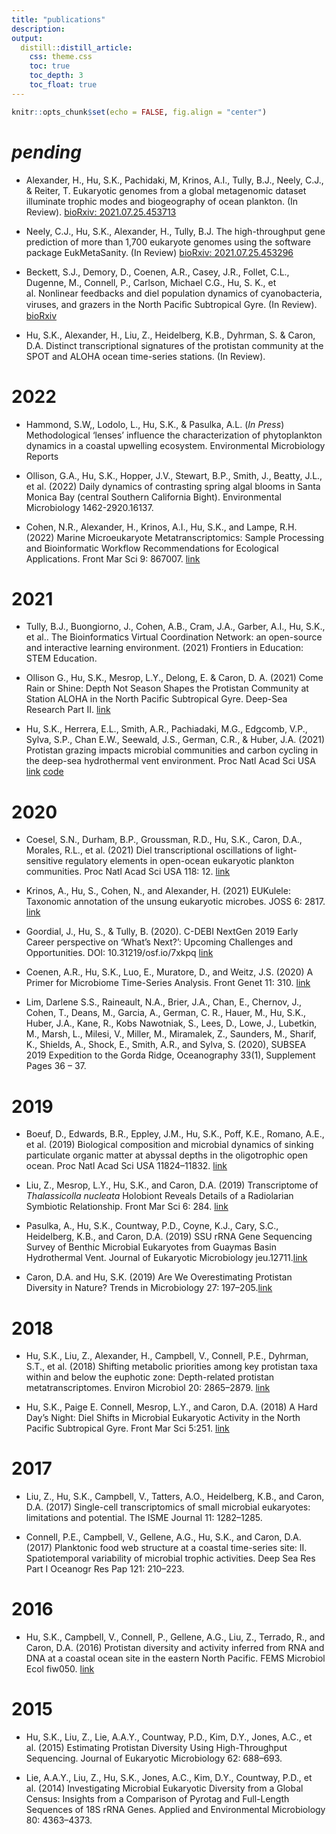```yaml
---
title: "publications"
description:
output: 
  distill::distill_article:
    css: theme.css
    toc: true
    toc_depth: 3
    toc_float: true
---
```


```r
knitr::opts_chunk$set(echo = FALSE, fig.align = "center")
```

# _pending_

* Alexander, H., Hu, S.K., Pachidaki, M, Krinos, A.I., Tully, B.J., Neely, C.J., & Reiter, T. Eukaryotic genomes from a global metagenomic dataset illuminate trophic modes and biogeography of ocean plankton. (In Review). [bioRxiv: 2021.07.25.453713](https://www.biorxiv.org/content/10.1101/2021.07.25.453713v1)

* Neely, C.J., Hu, S.K., Alexander, H., Tully, B.J. The high-throughput gene prediction of more than 1,700 eukaryote genomes using the software package EukMetaSanity. (In Review) [bioRxiv: 2021.07.25.453296](https://www.biorxiv.org/content/10.1101/2021.07.25.453296v1) 

* Beckett, S.J., Demory, D., Coenen, A.R., Casey, J.R., Follet, C.L., Dugenne, M., Connell, P., Carlson, Michael C.G., Hu, S. K., et al. Nonlinear feedbacks and diel population dynamics of cyanobacteria, viruses, and grazers in the North Paciﬁc Subtropical Gyre. (In Review). [bioRxiv](Nonlinear feedbacks and diel population dynamics of cyanobacteria, viruses, and grazers in the North Paciﬁc Subtropical Gyre)

* Hu, S.K., Alexander, H., Liu, Z., Heidelberg, K.B., Dyhrman, S. & Caron, D.A. Distinct transcriptional signatures of the protistan community at the SPOT and ALOHA ocean time-series stations. (In Review).

# 2022

* Hammond, S.W,, Lodolo, L., Hu, S.K., & Pasulka, A.L. (_In Press_) Methodological ‘lenses’ influence the characterization of phytoplankton dynamics in a coastal upwelling ecosystem. Environmental Microbiology Reports

* Ollison, G.A., Hu, S.K., Hopper, J.V., Stewart, B.P., Smith, J., Beatty, J.L., et al. (2022) Daily dynamics of contrasting spring algal blooms in Santa Monica Bay (central Southern California Bight). Environmental Microbiology 1462-2920.16137.

* Cohen, N.R., Alexander, H., Krinos, A.I., Hu, S.K., and Lampe, R.H. (2022) Marine Microeukaryote Metatranscriptomics: Sample Processing and Bioinformatic Workflow Recommendations for Ecological Applications. Front Mar Sci 9: 867007. [link](https://www.frontiersin.org/articles/10.3389/fmars.2022.867007/full)


# 2021

* Tully, B.J., Buongiorno, J., Cohen, A.B., Cram, J.A., Garber, A.I., Hu, S.K., et al.. The Bioinformatics Virtual Coordination Network: an open-source and interactive learning environment. (2021) Frontiers in Education: STEM Education.

* Ollison G., Hu, S.K., Mesrop, L.Y., Delong, E. & Caron, D. A. (2021) Come Rain or Shine: Depth Not Season Shapes the Protistan Community at Station ALOHA in the North Pacific Subtropical Gyre. Deep-Sea Research Part II. [link](https://www.sciencedirect.com/science/article/pii/S0967063721000339)

* Hu, S.K., Herrera, E.L., Smith, A.R., Pachiadaki, M.G., Edgcomb, V.P., Sylva, S.P., Chan E.W., Seewald, J.S., German, C.R., & Huber, J.A. (2021) Protistan grazing impacts microbial communities and carbon cycling in the deep-sea hydrothermal vent environment. Proc Natl Acad Sci USA [link](https://www.pnas.org/content/118/29/e2102674118) [code](https://shu251.github.io/protist-gordaridge-2021/)

# 2020

* Coesel, S.N., Durham, B.P., Groussman, R.D., Hu, S.K., Caron, D.A., Morales, R.L., et al. (2021) Diel transcriptional oscillations of light-sensitive regulatory elements in open-ocean eukaryotic plankton communities. Proc Natl Acad Sci USA 118: 12. [link](https://www.pnas.org/content/118/6/e2011038118)

* Krinos, A., Hu, S., Cohen, N., and Alexander, H. (2021) EUKulele: Taxonomic annotation of the unsung eukaryotic microbes. JOSS 6: 2817. [link](https://joss.theoj.org/papers/10.21105/joss.02817)

* Goordial, J., Hu, S., & Tully, B. (2020). C-DEBI NextGen 2019 Early Career perspective on ‘What’s Next?’: Upcoming Challenges and Opportunities. DOI: 10.31219/osf.io/7xkpq [link](https://www.darkenergybiosphere.org/publication/c-debi-nextgen-2019-early-career-perspective-on-whats-next-upcoming-challenges-and-opportunities/)

* Coenen, A.R., Hu, S.K., Luo, E., Muratore, D., and Weitz, J.S. (2020) A Primer for Microbiome Time-Series Analysis. Front Genet 11: 310. [link](https://www.frontiersin.org/articles/10.3389/fgene.2020.00310/full)

* Lim, Darlene S.S., Raineault, N.A., Brier, J.A., Chan, E., Chernov, J., Cohen, T., Deans, M., Garcia, A., German, C. R., Hauer, M., Hu, S.K., Huber, J.A., Kane, R., Kobs Nawotniak, S., Lees, D., Lowe, J., Lubetkin, M., Marsh, L., Milesi, V., Miller, M., Miramalek, Z., Saunders, M., Sharif, K., Shields, A., Shock, E., Smith, A.R., and Sylva, S. (2020), SUBSEA 2019 Expedition to the Gorda Ridge, Oceanography 33(1), Supplement Pages 36 – 37.

# 2019
* Boeuf, D., Edwards, B.R., Eppley, J.M., Hu, S.K., Poff, K.E., Romano, A.E., et al. (2019) Biological composition and microbial dynamics of sinking particulate organic matter at abyssal depths in the oligotrophic open ocean. Proc Natl Acad Sci USA 11824–11832. [link](https://www.pnas.org/content/116/24/11824)

* Liu, Z., Mesrop, L.Y., Hu, S.K., and Caron, D.A. (2019) Transcriptome of _Thalassicolla nucleata_ Holobiont Reveals Details of a Radiolarian Symbiotic Relationship. Front Mar Sci 6: 284. [link](https://www.frontiersin.org/articles/10.3389/fmars.2019.00284/full)

* Pasulka, A., Hu, S.K., Countway, P.D., Coyne, K.J., Cary, S.C., Heidelberg, K.B., and Caron, D.A. (2019) SSU rRNA Gene Sequencing Survey of Benthic Microbial Eukaryotes from Guaymas Basin Hydrothermal Vent. Journal of Eukaryotic Microbiology jeu.12711.[link](https://onlinelibrary.wiley.com/doi/10.1111/jeu.12711)

* Caron, D.A. and Hu, S.K. (2019) Are We Overestimating Protistan Diversity in Nature? Trends in Microbiology 27: 197–205.[link](https://www.sciencedirect.com/science/article/abs/pii/S0966842X18302324?via%3Dihub)

# 2018
* Hu, S.K., Liu, Z., Alexander, H., Campbell, V., Connell, P.E., Dyhrman, S.T., et al. (2018) Shifting metabolic priorities among key protistan taxa within and below the euphotic zone: Depth-related protistan metatranscriptomes. Environ Microbiol 20: 2865–2879. [link](https://sfamjournals.onlinelibrary.wiley.com/doi/abs/10.1111/1462-2920.14259)

* Hu, S.K., Paige E. Connell, Mesrop, L.Y., and Caron, D.A. (2018) A Hard Day’s Night: Diel Shifts in Microbial Eukaryotic Activity in the North Pacific Subtropical Gyre. Front Mar Sci 5:251. [link](https://dornsife.usc.edu/assets/sites/378/docs/Caron_pdfs/2018_Hu_etal_FrontiersMarineScience.pdf)

# 2017
* Liu, Z., Hu, S.K., Campbell, V., Tatters, A.O., Heidelberg, K.B., and Caron, D.A. (2017) Single-cell transcriptomics of small microbial eukaryotes: limitations and potential. The ISME Journal 11: 1282–1285.

* Connell, P.E., Campbell, V., Gellene, A.G., Hu, S.K., and Caron, D.A. (2017) Planktonic food web structure at a coastal time-series site: II. Spatiotemporal variability of microbial trophic activities. Deep Sea Res Part I Oceanogr Res Pap 121: 210–223.

# 2016
* Hu, S.K., Campbell, V., Connell, P., Gellene, A.G., Liu, Z., Terrado, R., and Caron, D.A. (2016) Protistan diversity and activity inferred from RNA and DNA at a coastal ocean site in the eastern North Pacific. FEMS Microbiol Ecol fiw050. [link](https://academic.oup.com/femsec/article/92/4/fiw050/2197988)

# 2015 
* Hu, S.K., Liu, Z., Lie, A.A.Y., Countway, P.D., Kim, D.Y., Jones, A.C., et al. (2015) Estimating Protistan Diversity Using High-Throughput Sequencing. Journal of Eukaryotic Microbiology 62: 688–693.

* Lie, A.A.Y., Liu, Z., Hu, S.K., Jones, A.C., Kim, D.Y., Countway, P.D., et al. (2014) Investigating Microbial Eukaryotic Diversity from a Global Census: Insights from a Comparison of Pyrotag and Full-Length Sequences of 18S rRNA Genes. Applied and Environmental Microbiology 80: 4363–4373.